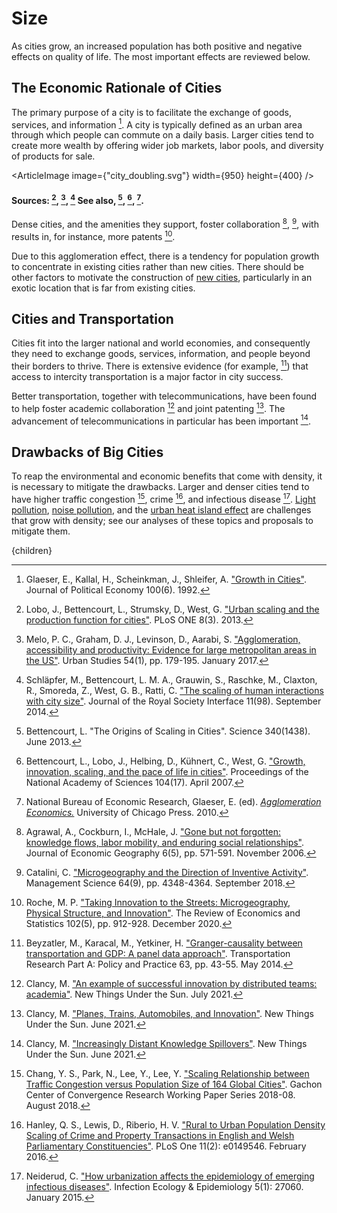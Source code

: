 


# Size

As cities grow, an increased population has both positive and negative effects on quality of life. The most important effects are reviewed below.

## The Economic Rationale of Cities
The primary purpose of a city is to facilitate the exchange of goods, services, and information [^10]. A city is typically defined as an urban area through which people can commute on a daily basis. Larger cities tend to create more wealth by offering wider job markets, labor pools, and diversity of products for sale.

<ArticleImage image={"city_doubling.svg"} width={950} height={400} />
#### Sources: [^12], [^13], [^17] See also, [^2], [^3], [^14].

Dense cities, and the amenities they support, foster collaboration [^1], [^5], with results in, for instance, more patents [^16].

Due to this agglomeration effect, there is a tendency for population growth to concentrate in existing cities rather than new cities. There should be other factors to motivate the construction of [new cities](http://urbancruiseship.org/solution/cities/new_cities), particularly in an exotic location that is far from existing cities.

## Cities and Transportation
Cities fit into the larger national and world economies, and consequently they need to exchange goods, services, information, and people beyond their borders to thrive. There is extensive evidence (for example, [^4]) that access to intercity transportation is a major factor in city success.

Better transportation, together with telecommunications, have been found to help foster academic collaboration [^7] and joint patenting [^9]. The advancement of telecommunications in particular has been important [^8].

## Drawbacks of Big Cities
To reap the environmental and economic benefits that come with density, it is necessary to mitigate the drawbacks. Larger and denser cities tend to have higher traffic congestion [^6], crime [^11], and infectious disease [^15]. [Light pollution](http://urbancruiseship.org/solution/cities/light), [noise pollution](http://urbancruiseship.org/solution/cities/noise), and the [urban heat island effect](http://urbancruiseship.org/solution/cities/heat_island) are challenges that grow with density; see our analyses of these topics and proposals to mitigate them.

<ImprovedLawEnforcementSolution />

<ImprovedPublicHealthSolution />

[^1]: Agrawal, A., Cockburn, I., McHale, J. ["Gone but not forgotten: knowledge flows, labor mobility, and enduring social relationships"](https://academic.oup.com/joeg/article-abstract/6/5/571/904501). Journal of Economic Geography 6(5), pp. 571-591. November 2006.

[^2]: Bettencourt, L. "The Origins of Scaling in Cities". Science 340(1438). June 2013.

[^3]: Bettencourt, L., Lobo, J., Helbing, D., Kühnert, C., West, G. ["Growth, innovation, scaling, and the pace of life in cities"](https://www.ncbi.nlm.nih.gov/pmc/articles/PMC1852329/). Proceedings of the National Academy of Sciences 104(17). April 2007.

[^4]: Beyzatler, M., Karacal, M., Yetkiner, H. ["Granger-causality between transportation and GDP: A panel data approach"](https://www.sciencedirect.com/science/article/pii/S0965856414000524). Transportation Research Part A: Policy and Practice 63, pp. 43-55. May 2014.

[^5]: Catalini, C. ["Microgeography and the Direction of Inventive Activity"](https://pubsonline.informs.org/doi/10.1287/mnsc.2017.2798). Management Science 64(9), pp. 4348-4364. September 2018.

[^6]: Chang, Y. S., Park, N., Lee, Y., Lee, Y. ["Scaling Relationship between Traffic Congestion versus Population Size of 164 Global Cities"](https://papers.ssrn.com/sol3/papers.cfm?abstract_id=3224133). Gachon Center of Convergence Research Working Paper Series 2018-08. August 2018.

[^7]: Clancy, M. ["An example of successful innovation by distributed teams: academia"](https://www.newthingsunderthesun.com/pub/5pua5ge3/release/7?readingCollection=9f57d356). New Things Under the Sun. July 2021.

[^8]: Clancy, M. ["Increasingly Distant Knowledge Spillovers"](https://www.newthingsunderthesun.com/pub/40i63v5j/release/6?readingCollection=9f57d356). New Things Under the Sun. June 2021.

[^9]: Clancy, M. ["Planes, Trains, Automobiles, and Innovation"](https://www.newthingsunderthesun.com/pub/97v6jvsg/release/7?readingCollection=9f57d356). New Things Under the Sun. June 2021.

[^10]: Glaeser, E., Kallal, H., Scheinkman, J., Shleifer, A. ["Growth in Cities"](https://www.journals.uchicago.edu/doi/10.1086/261856). Journal of Political Economy 100(6). 1992.

[^11]: Hanley, Q. S., Lewis, D., Riberio, H. V. ["Rural to Urban Population Density Scaling of Crime and Property Transactions in English and Welsh Parliamentary Constituencies"](https://www.ncbi.nlm.nih.gov/pmc/articles/PMC4757021/). PLoS One 11(2): e0149546. February 2016.

[^12]: Lobo, J., Bettencourt, L., Strumsky, D., West, G. ["Urban scaling and the production function for cities"](https://doi.org/10.1371/journal.pone.0058407). PLoS ONE 8(3). 2013.

[^13]: Melo, P. C., Graham, D. J., Levinson, D., Aarabi, S. ["Agglomeration, accessibility and productivity: Evidence for large metropolitan areas in the US"](https://journals.sagepub.com/stoken/default+domain/10.1177%2F0042098015624850/full). Urban Studies 54(1), pp. 179-195. January 2017.

[^14]: National Bureau of Economic Research, Glaeser, E. (ed). [*Agglomeration Economics.*](http://papers.nber.org/books/glae08-1) University of Chicago Press. 2010.

[^15]: Neiderud, C. ["How urbanization affects the epidemiology of emerging infectious diseases"](https://www.ncbi.nlm.nih.gov/pmc/articles/PMC4481042/). Infection Ecology & Epidemiology 5(1): 27060. January 2015.

[^16]: Roche, M. P. ["Taking Innovation to the Streets: Microgeography, Physical Structure, and Innovation"](https://direct.mit.edu/rest/article-abstract/102/5/912/96766/Taking-Innovation-to-the-Streets-Microgeography?redirectedFrom=fulltext). The Review of Economics and Statistics 102(5), pp. 912-928. December 2020.

[^17]: Schläpfer, M., Bettencourt, L. M. A., Grauwin, S., Raschke, M., Claxton, R., Smoreda, Z., West, G. B., Ratti, C. ["The scaling of human interactions with city size"](https://royalsocietypublishing.org/doi/10.1098/rsif.2013.0789). Journal of the Royal Society Interface 11(98). September 2014.

  <Article 
    focusAreaUrl={focusAreaUrl} 
    hierarchy={hierarchy} 
    site={site}
  >
    {children}
  </Article>